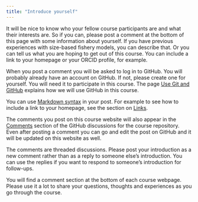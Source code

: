 ```yaml
---
title: "Introduce yourself"
---
```


It will be nice to know who your fellow course participants are and what their interests are. So if you can, please post a comment at the bottom of this page with some information about yourself. If you have previous experiences with size-based fishery models, you can describe that. Or you can tell us what you are hoping to get out of this course. You can include a link to your homepage or your ORCID profile, for example. 

When you post a comment you will be asked to log in to GitHub. You will probably already have an account on GitHub. If not, please create one for yourself. You will need it to participate in this course. The page [Use Git and GitHub](use-git-and-github.qmd) explains how we will use GitHub in this course. 

You can use [Markdown syntax](https://docs.github.com/en/get-started/writing-on-github/getting-started-with-writing-and-formatting-on-github/basic-writing-and-formatting-syntax) in your post. For example to see how to include a link to your homepage, see the section on [Links](https://docs.github.com/en/get-started/writing-on-github/getting-started-with-writing-and-formatting-on-github/basic-writing-and-formatting-syntax#links).

The comments you post on this course website will also appear in the [Comments](https://github.com/sizespectrum/mizerCourse_Nov22/discussions/categories/comments) section of the GitHub discussions for the course repository. Even after posting a comment you can go and edit the post on GitHub and it will be updated on this website as well.

The comments are threaded discussions. Please post your introduction as a new comment rather than as a reply to someone else's introduction. You can use the replies if you want to respond to someone's introduction for follow-ups.

You will find a comment section at the bottom of each course webpage. Please use it a lot to share your questions, thoughts and experiences as you go through the course.
